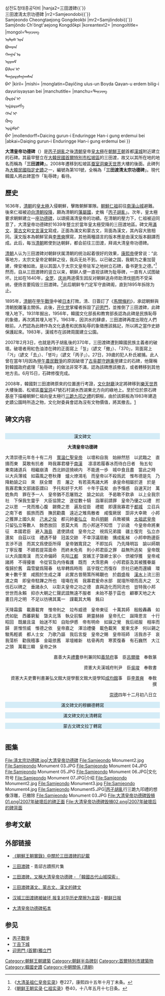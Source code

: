 {{coord|37|30|38|N|127|6|6|E|display=title}}
{{Infobox East Asian
|title=大清皇帝功德碑
|tablewidth=
|color=
|fontcolor=
|background=
|logo=
|logowidth=
|img=Samjeondo Monument 01.JPG
|imgwidth=200
|caption=新址上的三田渡碑（2010年4月攝影）
|sort=
<!-- 中文 -->
|chinesetitle=
|chinese=
|tradchi=大清皇帝功德碑
|simpchi=大清皇帝功德碑
|zhuyin=
|pinyin=dàqīng huángdì gōngdébēi
|typy=
|wg=
|chinesetext=
<!-- 韓文 -->
|koreantitle=韓文名稱
|context=
|hangul=대청황제공덕비
|hanja=大淸皇帝功德碑
|rr=Daecheong Hwangje Gongdeokbi
|mr=Taech'ŏng Hwangje Kongdŏkpi
|koreantext=
<!-- 韓文舊稱 -->
|koreantitle2=韓文俗稱
|context2=
|hangul2=삼전도비{{`}}<br />삼전도청태종공덕비
|hanja2=三田渡碑{{`}}<br />三田渡淸太宗功德碑
|rr2=Samjeondobi{{`}}<br />Samjeondo Cheongtaejong Gongdeokbi
|mr2=Samjŏndobi{{`}}<br />Samjŏndo Ch'ŏngt'aejong Kongdŏkpi
|koreantext2=
<!-- 蒙古語 -->
|mongoltitle=
|mongol=ᠳᠠᠶᠢᠴᠢᠩ<br /> ᠤᠯᠤᠰ ᠤᠨ<br /> ᠪᠣᠭᠳᠠ<br /> ᠬᠠᠭ᠌ᠠᠨ ᠤ<br /> ᠡᠷᠳᠡᠮ<br /> ᠪᠢᠯᠢᠭ᠌ ᠢ<br /> ᠳᠠᠭ᠌ᠤᠷᠢᠰᠭ᠌ᠠᠭᠰᠠᠨ<br /> ᠪᠡᠢ
|kiril=
|mishi=
|monglatin=Dayičing ulus-un Boγda Qaγan-u erdem bilig-i daγurisγaγsan bei
<!-- 滿語 -->
|manchutitle=
|manchu=ᡩᠠᡳᠴᡳᠩ<br /> ᡤᡠᡵᡠᠨ ᡳ<br /> ᡝᠨᡩᡠᡵᡳᠩᡤᡝ<br /> ᡥᠠᠨ ᡳ<br /> ᡤᡠᠩ<br /> ᡝᡵᡩᡝᠮᡠᡳ<br /> ᠪᡝᡳ
|mollendorff=Daicing gurun-i Enduringge Han-i gung erdemui bei
|abkai=Daiqing gurun-i Enduringge Han-i gung erdemui bei
}}

'''大清皇帝功德碑'''（{{lang-mnc|ᡩᠠᡳᠴᡳᠩ<br /> ᡤᡠᡵᡠᠨ ᡳ<br /> ᡝᠨᡩᡠᡵᡳᠩᡤᡝ<br /> ᡥᠠᠨ ᡳ<br /> ᡤᡠᠩ<br /> ᡝᡵᡩᡝᠮᡠᡳ<br /> ᠪᡝᡳ|a=Daiqing gurun-i Enduringge Han-i gung erdemui bei}}）是[[丙子胡亂|丙子胡亂]]之後[[清朝|清朝]]皇帝[[皇太極|皇太極]]在[[朝鮮王朝|朝鮮王朝]]首都[[漢城|漢城]]附近建立的石碑。其最早豎立在[[大韓民國|大韓民國]][[首爾特別市|首爾特別市]][[松坡區|松坡區]]的三田渡，故又以其所在地的地名而稱為「'''三田渡碑'''」。2008年遷移到松坡區[[蚕室洞|蚕室洞]][[樂天世界|樂天世界]]大樓的後面。此碑列為[[大韓民國指定史蹟|大韓民國指定史蹟]]之一，編號為第101號，全稱為「'''三田渡清太宗功德碑'''」。現代韓國人將此碑當作「恥辱碑」看待。

== 歷史 ==
1636年，[[清朝|清朝]]的[[皇太極|皇太極]]入侵朝鮮，擊敗朝鮮軍隊。[[朝鮮仁祖|朝鮮仁祖]]前往[[南漢山城|南漢山城]]避難。後來仁祖被迫[[丁丑下城|向清朝投降]]，願為清朝的[[藩屬國|藩屬國]]，史稱「[[丙子胡亂|丙子胡亂]]」。次年，皇太極要求朝鮮建立一座[[功德碑|功德碑]]，以頌揚滿清皇帝的功績。在清朝的壓力下，仁祖被迫同意了，大清皇帝功德碑於1639年豎立於當年皇太極受降的三田渡地區。碑文用[[滿文|滿文]]、[[蒙古文|蒙古文]]和[[文言文|文言漢文]]寫成，正面為滿文和蒙古文，背面為漢文，其內容大致相同。漢文版本為朝鮮官員[[李景奭|李景奭]]撰寫，其他兩種語言的版本應是由漢文版本翻譯而成。此后，每当[[清朝|清朝]]敕使到达朝鲜，都会前往三田渡，拜谒大清皇帝功德碑。

[[清朝|清朝]]人认为三田渡碑对朝鲜伏属清朝的统治起着很好的效果，[[康熙帝|康熙帝]]便曾说：“此等地方，太宗文皇帝定朝鲜之役，我兵无处不到。以已破之国，我朝为之重加营建，俾安堵如故。是以其国人于太宗文皇帝驻军之地树立石碑，备书更生之德。”<ref>《[[大清圣祖仁皇帝实录|大清圣祖仁皇帝实录]]》卷227，康熙四十五年十月丁未条。</ref>然而，自从三田渡碑的竖立以来，朝鲜人便一直视该碑为耻辱碑，一直有人试图破坏。比如在1640年，[[全罗道|全罗]]、[[庆尚道|庆尚]]两道儒生因反对朝鲜送舟师助清伐[[明朝|明]]而不受采纳，便扬言要捣毁三田渡碑。<ref>《[[朝鲜王朝实录|朝鲜王朝实录]]·[[仁祖实录|仁祖实录]]》卷40，十八年五月十七日条。</ref>此后朝鲜专门定军守直碑阁，直到1895年拆除为止。

1895年，[[清朝|清朝]]在[[甲午戰爭|甲午戰爭]]中被[[日本|日本]]打敗。清、日簽訂了《[[馬關條約|馬關條約]]》，承認朝鮮與清朝脫離藩主關係。此後，[[开化党|开化党]]掌權者拆毀了[[迎恩門_(首爾)|迎恩門]]，並推倒了三田渡碑，此碑埋入地下。1931年掘出，1956年，韓國文化部長和教育部長認為此碑是民族恥辱的象徵，再次將其埋入地下。1963年，因洪水的肆虐，三田渡碑再度出現在人們眼前。人們認為此碑作為文化遺產和民族恥辱的象徵應該銘記，所以將之當作史跡保護起來。1983年，漢城市在該碑周圍建立公園。

2007年2月3日，也就是丙子胡亂後的370年，三田渡碑遭到韓國民族主義者的破壞。破壞者用紅色油漆在碑的正面寫上「철」（諺文「撤」）、「370」，背面寫上「거」（諺文「去」）、「병자」（諺文「丙子」）。27日，39歲的犯人朴氏被捕。此人曾在當年1月因為[[甲午農民戰爭|甲午農民戰爭]]的原因破壞了[[古阜郡|古阜]][[郡守|郡守]][[趙秉甲|趙秉甲]]建立的石碑，他聲稱對韓國政府處理「恥辱碑」的做法非常不滿，認為該碑應該撤去，或者轉移到其他地方去。6月15日，石碑修復完成。

2008年，韓國對三田渡碑原來的位置進行考證，[[大韓民國文化財廳|文化財廳]]決定將碑移到[[樂天世界|樂天世界]]大樓後面、松坡區[[蚕室洞|蚕室洞]]47號石村湖水西湖東北方向的綠地上。至於位於原石碑基座下描繪朝鮮仁祖向皇太極行[[三跪九叩之禮|三跪九叩之禮]]的銅板，由於該銅板為1983年建造史蹟公園時所造之物，文化財委員會認為沒有文物價值，將其撤去。[https://web.archive.org/web/20081005204631/http://www.chosunonline.com/article/20080615000008]

== 碑文内容 ==
<div class="NavFrame" style="display: table-cell"><div class="NavHead" style="background-color: #D4ECF7; padding: 0 10px; text-align: center;">{{nowrap|「大清皇帝功德碑」碑文內容}}</div><div class="NavContent">
<div class="NavFrame collapsed"><div class="NavHead" style="background-color: #D4ECF7; padding: 0 10px; text-align: center;">漢文碑文</div><div class="NavContent">
<center>'''大淸皇帝功德碑'''</center>
大清崇德元年冬十有二月　[[皇太极|寬温仁聖皇帝]]　以壞和自我　始赫然怒　以武臨之　直擣而東　莫敢有抗者　時我寡君棲于[[城南市|南漢]] 　凛凛若履春冰而待白日者　殆五旬　東南諸道兵　相繼崩潰　西北帥逗撓峽内　不能進一歩　城中食且盡　當此之時　以大兵薄城　如霜風之卷秋蘀　爐火燎鴻毛　而皇帝以不殺爲武　惟布德是先　乃降勅諭之曰　來　朕全爾　否　屠之　有若英馬諸大將　承皇命相屬於道　於是　我寡君集文部諸臣謂曰　予托和好于大邦　十年于茲矣　由予惛惑　自速天討　萬姓魚肉　罪在予一人　皇帝猶不忍屠戮之　諭之如此　予曷敢不欽承　以上全我宗社　下保我生靈乎　大臣協贊之　遂從數十騎　詣軍前請罪　皇帝乃優之以禮　拊之以恩　一見而推心腹　錫賚之恩　遍及從臣　禮罷　即還我寡君于[[首尔|都城]]　立召兵之南下者　振旅而西　撫民勸農　遠近之雉鳥散者　咸復厥居　詎非大幸歟　小邦之獲罪上國久矣　[[薩爾滸之戰|己未之役]]　都元帥[[姜弘立|姜弘立]]　助兵[[明朝|明朝]]　兵敗被擒　[[努尔哈赤|太祖武皇帝]]　只留弘立等數人　餘悉放回　恩莫大焉　而小邦迷不知悟　丁卯歳　今皇帝命將東征　本國君臣　避入[[江华岛|海島]]　遣使請成　皇帝允之　視爲兄弟國　疆土復完　弘立亦還矣　自茲以往　禮遇不替　冠盖交跡　不幸浮議扇動　搆成亂梯　小邦申飭邊臣　言渉不遜　而其文爲使臣所得　皇帝猶寬貸之　不即加兵　乃先降明旨　諭以師期丁寧反覆　不翅若提耳面命　而終未免焉　則小邦君臣之罪　益無所逃矣　皇帝既以大兵圍南漢　而又命偏師　先陷[[江华岛|江都]]　宮嬪王子曁卿士家小　倶被俘獲　皇帝戒諸將　不得擾害　令從官及内侍看護　既而　大霈恩典　小邦君臣及其被獲眷屬　復歸於舊　霜雪變爲陽春　枯旱轉爲時雨　區宇既亡而復存　宗社已絶而還續　環東十數千里　咸囿於生成之澤　此實古昔簡策所稀覯也　於戯盛哉　[[漢江_(韓國)|漢水]]上流三田渡之南　即皇帝駐蹕之所也　壇塲在焉　我寡君爰命水部　就壇所增而高大之　又伐石以碑之　垂諸永久　以彰夫皇帝之功之德　直與造化而同流也　豈特我小邦　世世而永賴　抑亦大朝之仁聲武誼無遠不服者　未始不基于茲也　顧搴天地之大　畫日月之明　不足以彷彿其萬一　謹載其大略　銘曰 　

天降霜露　載蕭載育　惟帝則之　竝布威德　皇帝東征　十萬其師　殷殷轟轟　如虎如豼　西蕃窮髪　曁夫北落　執殳前驅　厥靈赫赫　皇帝孔仁　誕降恩言　十行昭回　既嚴且温　始迷不知　自貽伊慼　帝有明命　如寐之覺　我后祗服　相率而歸　匪惟怛威　惟德之依　皇帝嘉之　澤洽禮優　載色載笑　爰束戈矛　何以錫之　駿馬輕裘　都人士女　乃歌乃謳　我后言旋　皇帝之賜　皇帝班師　活我赤子　哀我蕩析　勸我穡事　金甌依舊　翠壇維新　枯骨再肉　寒荄復春　有石巍然　大江之頭　萬載三韓　皇帝之休 　　

<div style="padding: 0 10px; text-align: right;">嘉善大夫[[禮曹|禮曹]]叅判兼同知[[義禁府|義禁府]]事　臣[[呂爾徵|呂爾徵]]　奉敎篆</div>

<div style="padding: 0 10px; text-align: right;"> 資憲大夫漢城府判尹　臣[[吳竣|吳竣]]　奉敎書</div>

<div style="padding: 0 10px; text-align: right;"> 資憲大夫吏曹判書兼弘文館大提學藝文館大提學知[[成均館|成均館]]事　臣[[李景奭|李景奭]]　奉敎撰</div>

<div style="padding: 0 10px; text-align: right;"> [[崇德|崇德]]四年十二月初八日立</div></div></div>
<div class="NavFrame collapsed"><div class="NavHead" style="background-color: #D4ECF7; padding: 0 10px; text-align: center;">滿文碑文的穆麟德轉寫</div><div class="NavContent">
{{lang|mnc-Latn|
<center>'''Daicing gurun-i enduringge han-i gung erdemui bei'''</center> 

Daicing gurun i wesihun erdemunggei sucungga aniya tuweri jorgon biya de

Gosin onco hūwaliyasun enduringge han acaha be efulehengge menci deribuhe seme ambula jili banjifi coohai horon enggelejifi dergi baru cing seme jici yaya geleme alihakū teri fonde meni sitahūn ejen nan han de tomofi geleme olhome niyengniyeri juhe be fehufi genendere be aliyara gese susai ci inenggi dergi juleri geren jugūn i cooha siran siran i gidabuha wargi amargi jiyanggiyūn se alin horo de jailafi [--] [--] emu

Oksome mutehekū hecen i dorgi jeku geli wajiha tere fonde amba cooha hecen be gaijarangge sahūrun edun bolori erin i mooi abdaha be sihabure tufi gūrgin de gashai funggala be dejire gese bihe enduringge han warakū be dele erdemu selgiyere be oyonggo obufi hese wasimbufi ulhibume jihede simbe yoomi obure jiderakū ohode suntebumbi sehe tereci inggūldai mafuta geren jiyangjiyūn se

Enduringge han i hese be alifi amasi julesi gisureme yabure jakade meni sitahūn ejen bithe coohai geren ambasa be isabufi hendume bi amba gurun i baru acafi juwan aniya oho mini farhūn liyeliyehun de abkai dailara be hūdulabufi tumen halai irgen jobolon tušaha ere weile mini emhun beye de bi

Enduringge han nememe wame jenderakū ujatu ulhibure bade bi ai gelhun akū mini dergi mafari doro be yooni obume mini fejeri irgen be harame hese be aime haijarakū sehe manggi geren ambasa saisame dahafi uthai emu udu juwan moringga be gaifi coohai juleri jifi weile be alire jakade

Endurinnge han dorolome gosime kesi i bilume acame jakade mujilen niyaman be tucibume gisurehe šangname buhe kesi dahara ambasa de bireme isinaha dorolome wajiha manggi uthai meni sitahūn wang be amasi du hecen de bederebufi ilihai [--] de julesi genehe cooha be barginfi wesihūn bedereme irgen be bilure usin i weile be huwekiyebure jakade goroki hanciki samsiha irgen gemu dasame jifi tehengge amba kesi wakao

Ajige gurun dergi gurun de weile bahafi goidaha sohon honin aniya du yuwansuwai jiyanghūngli be takūrafi ming gurun de cooha aisilame genehengge gidabufi jafabuha manggi

Taizu horonggu han damu jiyanghūngli jergi udu niyalma be bibufi gūwa be gemu amasi bederebuhe kesi ereci amban ningge akū tuttu ocibe ajige gurun geli liyeliyefi ulhiyakū ojoro jakade fulahūn gūlmahūn aniya

Enduringge han jiyangjiyūn be takūrafi dergi babe dailanjiha manggi meni gurun i ejen ambai gemu mederi tun de jailame dosifi elcin takūrafi acaki seme baiha enduringge han gisun be gaifi ahūn deo i gurun obufi ba na be yooni obuha jiyanghūngli be nememe amasi be yerebuhe ereci amasi dorolohongge ebereke akū elcin takūrahangge lakcaha akū bihe kesi akū oilori hebe

Dekdefi facuhūn i tangkan baninafi ajige gurun jejen i ambasa de gocishūn akū gisun i bithe arafi unggihe tere bithe be elecin jihe ambasa bahafi gamaha enduringge han hono oncoi gamame uthai cooha jihekū neneme genggiyen hese be wasimbume coohalara erin be boljome dahūn dahūn i ulhibuhengge šan be jafafi tacihiyara ci hono dabali kai tuttu ocibe geli urgunjeme

Dahakūngge ajige gurun i geren ambasai weile ele guweci ojorakū oho enduringge han i amba cooha nan han be gafi geli hese wasimbufi neneme emu gargan i cooha unggifi giyang du be gaifi wang ni juse sargan ambasa hehe juse gemu jafabuha manggi

Enduringge han geren jiyangjiyūn be ume necire ungnere seme fafulafi meni hafasa taigiyasa be tuwakiyabuha tuttu amba kesi be isibure jakade ajige gurun i ejen amban jafabuha juse sargan gemu fe nan i ofi gecen nimanggi kūbulifi niyengniyeri oho olhon hiya forgošofi erin i aga oho gese ajige gurun i gukuhe be dasame bibuhe mafari doro makcaha be dahūme

Siraha dergi bai šurdeme ududu minggan bai niyalma gemu banjibuha huwašabuha kesi de horobuha ere yargiyan i julei kooli de sabuhakūngge kai han sui mokei wesihun san tiyan du bai julergi uthai enduringge han i isinjiha ba tan soorin bi meni sitahūn ejen jurgan i niyalma de hendufi tan soorin be nonggime den amban badarabufi geli wehe be gaifi

Bei ilibufi enteheme bibume enduringge han i gung erdemu be abka na i sasa okini seme temgetulehe ere meni ajige gurun i teile jalan halame enteheme akdafi banjire anggala amba gurun i gosin mangga horon i yabun de goroki ci aname gemu daharangge inu ereci deribumbi kai udu abka na i amban be araha šun biya i genggiyen be niruha seme terei tumen de emu inu duibuleci

Ojoraku hono muwašame folome temgetulerengge abka gecen silenggi be wasimbufi fundehun obuho be banjibumbi enduringge han ede acabume horon erdemu be sasa selgiyembi

Enduringge han dergi babe dailaha juwan tumen cooha kungguri seme geren tasha pi gurgu i gese wargi amargi gurun gemu agūra be jafafi juleri ojoro be temšerengge horon ambula gelecuke kai enduringge han umesi gosin ofi gosime wasimbuha hese gisun juwan jurgan i wasimbuha bithe horonggo bime hūwaliyaasun dade liyeliyefi sarkū ofi beye jobolon be baiha

Enduringge han i genggiyen hese isinjire jakade amhafi teni getehe gese meni wang gaifi dahahangge horon de gelere teile waka erdemu de dahahangge kai enduringge han gosifi kesi isibume dorolome sain cira injere arbun i agūra be bargiyafi sain morin weihuken dahušangnara jakade hecen i haha hehe uculeme maktarangge meni wang ni bahafi bederehengge enduringge han i buhengge kai

Enduringge han meni irgen banjikini seme cooha be bederebuhe meni facuhūn oho samsiha be gosime meni usin i weile be huwekiyebuhe efujehe gurun de an i ohongge ere ice tan i turgun kai olhoho giranggi de dasame yali banjibuha tuweri orho i fulehe geli niyenggniyeri erin be ucaraha gese oho amba giyali ni da jakade den amba wehe ilibufi san han i ba tumen aniya ojorongge enduringge han i sain de kai

Wesihun erdemunggei duici aniya jorhon biyai ice jakūn de ilibuha }}</div></div>
<div class="NavFrame collapsed"><div class="NavHead" style="background-color: #D4ECF7; padding: 0 10px; text-align: center;">滿文碑文的太清轉寫</div><div class="NavContent">
{{lang|mnc-Latn|
<center>'''Daiqing gurun-i enduringge han-i gung erdemui bei'''</center> 
Daiqing gurun-i wesihun erdemunggei suqungga aniya tuweri jorgon biya de

Gosin onqo hvwaliyasun enduringge han aqaha be efulehengge menqi deribuhe seme ambula jili banjifi qouhai horon enggelejifi dergi baru qing seme jiqi yaya geleme alihakv teri fonde meni sitahvn ejen nan han de tomofi geleme olhome niyengniyeri juhe be fehufi genendere be aliyara gese susai qi inenggi dergi juleri geren jugvn-i qouha siran siran-i gidabuha wargi amargi jiyanggiyvn se alin horo de jailafi [--] [--] emu

Oksome mutehekv heqen-i dorgi jeku geli wajiha tere fonde amba qouha heqen be gaijarangge sahvrun edun bolori erin-i moui abdaha be sihabure tufi gvrgin de gashai funggala be dejire gese bihe enduringge han warakv be dele erdemu selgiyere be oyonggo obufi hese wasimbufi ulhibume jihede simbe youmi obure jiderakv ohode suntebumbi sehe tereqi inggvldai mafuta geren jiyangjiyvn se

Enduringge han-i hese be alifi amasi julesi gisureme yabure jakade meni sitahvn ejen bithe qouhai geren ambasa be isabufi hendume bi amba gurun-i baru aqafi juwan aniya oho mini farhvn liyeliyehun de abkai dailara be hvdulabufi tumen halai irgen jobolon tuxaha ere weile mini emhun beye de bi

Enduringge han nememe wame jenderakv ujatu ulhibure bade bi ai gelhun akv mini dergi mafari doro be youni obume mini fejeri irgen be harame hese be aime haijarakv sehe manggi geren ambasa saisame dahafi uthai emu udu juwan moringga be gaifi qouhai juleri jifi weile be alire jakade

Endurinnge han dorolome gosime kesi-i bilume aqame jakade mujilen niyaman be tuqibume gisurehe xangname buhe kesi dahara ambasa de bireme isinaha dorolome wajiha manggi uthai meni sitahvn wang be amasi du heqen de bederebufi ilihai [--] de julesi genehe qouha be barginfi wesihvn bedereme irgen be bilure usin-i weile be huwekiyebure jakade goroki hanqiki samsiha irgen gemu dasame jifi tehengge amba kesi wakau

Ajige gurun dergi gurun de weile bahafi goidaha sohon honin aniya du yuwansuwai jiyanghvngli be takvrafi ming gurun de qouha aisilame genehengge gidabufi jafabuha manggi

Taizu horonggu han damu jiyanghvngli jergi udu niyalma be bibufi gvwa be gemu amasi bederebuhe kesi ereqi amban ningge akv tuttu oqibe ajige gurun geli liyeliyefi ulhiyakv ojoro jakade fulahvn gvlmahvn aniya

Enduringge han jiyangjiyvn be takvrafi dergi babe dailanjiha manggi meni gurun-i ejen ambai gemu mederi tun de jailame dosifi elqin takvrafi aqaki seme baiha enduringge han gisun be gaifi ahvn deu-i gurun obufi ba na be youni obuha jiyanghvngli be nememe amasi be yerebuhe ereqi amasi dorolohongge ebereke akv elqin takvrahangge lakqaha akv bihe kesi akv oilori hebe

Dekdefi faquhvn-i tangkan baninafi ajige gurun jejen-i ambasa de goqishvn akv gisun-i bithe arafi unggihe tere bithe be eleqin jihe ambasa bahafi gamaha enduringge han hono onqoi gamame uthai qouha jihekv neneme genggiyen hese be wasimbume qouhalara erin be boljome dahvn dahvn-i ulhibuhengge xan be jafafi taqihiyara qi hono dabali kai tuttu oqibe geli urgunjeme

Dahakvngge ajige gurun-i geren ambasai weile ele guweqi ojorakv oho enduringge han-i amba qouha nan han be gafi geli hese wasimbufi neneme emu gargan-i qouha unggifi giyang du be gaifi wang-ni juse sargan ambasa hehe juse gemu jafabuha manggi

Enduringge han geren jiyangjiyvn be ume neqire ungnere seme fafulafi meni hafasa taigiyasa be tuwakiyabuha tuttu amba kesi be isibure jakade ajige gurun-i ejen amban jafabuha juse sargan gemu fe nan-i ofi geqen nimanggi kvbulifi niyengniyeri oho olhon hiya forgoxofi erin-i aga oho gese ajige gurun-i gukuhe be dasame bibuhe mafari doro makqaha be dahvme

Siraha dergi bai xurdeme ududu minggan bai niyalma gemu banjibuha huwaxabuha kesi de horobuha ere yargiyan-i julei kouli de sabuhakvngge kai han sui mokei wesihun san tiyan du bai julergi uthai enduringge han-i isinjiha ba tan sourin bi meni sitahvn ejen jurgan-i niyalma de hendufi tan sourin be nonggime den amban badarabufi geli wehe be gaifi

Bei ilibufi enteheme bibume enduringge han-i gung erdemu be abka na-i sasa okini seme temgetulehe ere meni ajige gurun-i teile jalan halame enteheme akdafi banjire anggala amba gurun-i gosin mangga horon-i yabun de goroki qi aname gemu daharangge inu ereqi deribumbi kai udu abka na-i amban be araha xun biya-i genggiyen be niruha seme terei tumen de emu inu duibuleqi

Ojoraku hono muwaxame folome temgetulerengge abka geqen silenggi be wasimbufi fundehun obuho be banjibumbi enduringge han ede aqabume horon erdemu be sasa selgiyembi

Enduringge han dergi babe dailaha juwan tumen qouha kungguri seme geren tasha pi gurgu-i gese wargi amargi gurun gemu agvra be jafafi juleri ojoro be temxerengge horon ambula gelequke kai enduringge han umesi gosin ofi gosime wasimbuha hese gisun juwan jurgan-i wasimbuha bithe horonggo bime hvwaliyaasun dade liyeliyefi sarkv ofi beye jobolon be baiha

Enduringge han-i genggiyen hese isinjire jakade amhafi teni getehe gese meni wang gaifi dahahangge horon de gelere teile waka erdemu de dahahangge kai enduringge han gosifi kesi isibume dorolome sain qira injere arbun-i agvra be bargiyafi sain morin weihuken dahuxangnara jakade heqen-i haha hehe uquleme maktarangge meni wang-ni bahafi bederehengge enduringge han-i buhengge kai

Enduringge han meni irgen banjikini seme qouha be bederebuhe meni faquhvn oho samsiha be gosime meni usin-i weile be huwekiyebuhe efujehe gurun de an-i ohongge ere iqe tan-i turgun kai olhoho giranggi de dasame yali banjibuha tuweri orho-i fulehe geli niyenggniyeri erin be uqaraha gese oho amba giyali ni da jakade den amba wehe ilibufi san han-i ba tumen aniya ojorongge enduringge han-i sain de kai

Wesihun erdemunggei duiqi aniya jorhon biyai iqe jakvn de ilibuha
 }}</div></div>
<div class="NavFrame collapsed"><div class="NavHead" style="background-color: #D4ECF7; padding: 0 10px; text-align: center;">蒙古文碑文拉丁轉寫</div><div class="NavContent">
{{lang|mn-Latn|
<center>'''Dayičing ulus-un Boγda Qaγan-u erdem bilig-i daγurisγaγsan bei'''</center>

Dayičing ulus un degedü erdem tu yin terigün on ebül ün segül sora dur

Aγuda örüsiyegči nayiramdaγu boγda qaγan solungγa ulus i elsegsen törü yi ebdebe kemen yekede kilingleǰü bülün qamaγ čireg üd iyen abun solungγa ulus tur čingda ǰoriγlan iregsen čaγ tur dorutus irgen bügüdegür ayuγad ken ber esergülǰen ese čitaluγa tere čag tur öčügüken ulus un eǰen manu nan qan qota dur iyen qorγudaǰu saγuqui dur qabur un mölsün i gesigigsen metü naran emiyegsen atala tabin qonuγ un ǰaγura doruna emüne deki

Ayimaγ büri yin čireg üd manu des des iyer dararuγdaba baraγun qoyitu eteged daki čireg ün tüsimed aγula qada dur γarču nigeken ber uruγsida aluqun ese čitabai qotanu dotura ki idesi ben daγsču mengdegüreküi čaγ tur degedü čireg ün aγta küčün inu türgen sarkin dur namur un čaγ tur modun u nabčis unaqui metü γal un ilči dür sibaγun u örbelge tüleküi metü bülüge

Boγda qaγan erdem bilig iyen aldarsiγulun nigülesküi sedgil iyen uqatuγai kemen ǰarliγ bolurun oruǰu ögbesü čimadur qour kikü ügei ese oruǰu ögbesü bügüde yi činu ečüs bolγamui kemen ǰarliγ boluγsan u qoyina ingγuldai mafuta olan tüsimed

Boγda qaγan u ǰarliγ iyar inaγsi činaγsi elčilen yabuqui dur öčügüken eǰen manu bičig ün sayid čireg ün tüsimed iyen čuγlaγulǰu ügülerün bida yeke ulus luγa elsegseger arban ǰil boluγsan bülüge minu qarangγu dur tenggri dayisun i edügülǰü tümen obuγtu irgen ǰobalang dur učiraba endeber gem üd γaγča nada ača bolbai

Boγda qaγan ǰiči örüsiyeǰü soyun surγaγad uridus un törü ber yabuγlǰu ulus iregen i manu mön kü nadur ǰongkilaγulun bögetele bi ayuqu metü kündü ǰarliγ ača inu yakin dabamu kemen ügülegsen dür olan tüsimed ǰöbsiyeldüǰü ele darui degere said iyen daγaγulun yeke čireg ün emüne ireǰü öber ün gem üd iyen medeged mörgün ǰarbariγsan dur

Boγda qaγan örüsiyen ǰolγaγuluγad sača gegegen taki ünen üges iyen ǰarliγ bolugad wang kiged qaγaγsan tüsimed bügüde dür öglige kesig iyen soyurqaǰu ele qoyinaγsida du qota dur qariγuluγad qamuγ čireg üd iyen quriyan altan ǰiluγa ban egeǰü ulus irgen i örüsiyen tariyan u üile yi kičiyelgegsen dür qola ber oyira dakin badaraγsan irgen manu urγun sinečilen ireǰü saγuγsan anu yeke ibegel büi ǰ-e öčügüken ulus degedü ulus tur [--] üiledegsen [--] tu siraγčin qonin ǰila du yuan šuai ǰiyangqungli ilegeǰü ming ulus i ömülen čireg oduγad

Daruγdaǰu bariγdaγsan u qoyina tayisu suu tu boγda ǰiyangqungli yin ǰerge yin nigen kedün kümün i saγulγaγad busu bügüde yi inu qariγululuγa egün eče ülemǰi örüsiyel yaγun aǰuγu teyin bögetele öčügüken ulus basa mungγaγuraǰu ese medegsen dür ulaγčin taulai ǰila boγda qaγan mani yi dayila geǰü čireg üd iyen ilegegsen dür ulus un eǰen kiged tüsimed manu buruγulaǰu dalai yin qoi dur oruγad elči ilegeǰü else-ye kemen ayiladγaγsan dur

Boγda qaγan ǰöbsiyen soyurγaǰu degüü ulus bolγan nutuγ usun dur manu saγulγaγad ǰiyangqungli yi qariγlǰu öggüluge tegün eče inaγsida türü yi sakiǰu elči ban tasural ügei yabuγlun atala [--] ögkü öčügüken ulus bida [--] sedgil iyer ǰaha yin tüsimed tür iyen ǰokis ügegü üges i bičiǰü ilegegsen bičig i manu elči iregsen tüsimed [--] [--] ayiladγaγsan dur

Boγda qaγan basa aγuda sedgilǰü darui degere čireg ese irelüge gegegen degen sedgigsen iyen oldan uqatuγai kemen čireglekü čaγ iyen dakin dabtan uqaγuluγsan inu čikin eče bariǰu surγaγsan ača ülemǰi büyü teyimü ǰarliγ tur ese oruγsan olan tüsimed ün gem üd manu aburaǰu ülü bolqu bülüge boγda qaγan yeke čireg iyer iyen nan qan qota yi qaγaǰu basa nigen ayimaγ čireg iyen ilegeǰü dalai yin qoi daki qota yi abuγad wang un qatud köbegüd kiged sayid un eme

Köbegüd bugüde yi bariγsan u qoyina boγda qaγan olan tüsimed tür iyen büü köndedkün kemen ǰarliγ bolǰu manu tüsimed tayiǰiyan nar iyer sakiγulbai teyimü yeke örüsiyel kürtegsen dür öčügüken ulus un eǰen tüsimed bariγdaγsan gergei köbegüd tür iyen neyiledüged iǰaγur un yosuγar boluγsan inu ebül ün časun qabur un čaγ tur gesküi metü γangdaγsan γaǰara qura oruγsan metü öčüken ulus un ečus bolqui yi inu

J̌iči baiγulba ebüged ün türü tasuraγsan yi takiǰu ǰalγamǰilaγulba ǰegün eteged ün kedün kedün mingγan bere yin γaǰar daki ulus irgen i toγtaγsan inu ülemǰi örüsiyel büyü eyimü örüsiyel erten eče edüged tür kürtele ese sonsdaluγa qansui mören ü ögede santiyantu γaǰar un emüne

Boγda qaγan u ögede bolǰu saγuγsan saγuri i ǰasaqu yin tulada öčügüken eǰen manu üilečin dür tusiyalγaǰu tabčan saγurin i nemeǰü öndür yeke bayiγuluγad basa čilaγun iyar möngke bei bosqaǰu bürün boγda qaγan u sayin aldar i inu tenggri γaǰar luγa sačaqu boltuγai kemen temdegteye bayiγulbai öčügüken ulus bida üye yin üye dür kürtele itegen sitüǰü amui yeke ulus un aγui yeke aldar adγa

Küčün dür inu qola ba oyira dakin bügüdeger oruǰu ögküi anu yaγun ügületele kedüi ber tenggri γaǰar ǰileken i ürigerlen naran saran u gerel dür adalidqan ǰirubasu ber adali bolqu qamiγa büi čidaqu činegeber čoγulγaǰu temdeg bolγaγai ǰun u uruγuγsan čečeg tenggri yin küiten kiraγuna qubiraγad ǰil-- dulaγana uruγuqui metü tegün dür adali boγda qaγan aγui küčün kiged erdem bilig iyen

Neyite aldarisiγulumui boγda qaγan arban tümen čireg iyer iyen solungγa ulus i dayilaγsan inu bars kiged fi görügesün metü qotala dur daγurisbai yeke čireg üd inu ǰai ǰaba iyen bariǰu matal ügei ǰoriγlaγsan sür ǰibqulang ača inu masi ayuqu metü bülüge boγda qaγan aγui gegegen sedgil iyer iyen örüsiyeǰü baγulγaγsan ǰarliγ kiged arban mör iyer biligsen bilig inu čoγ ǰibqulang yeke böged

Masi nayiramdaγu buyu urida mungγaγuraǰu ese medegsen ü talada öbesüben erkeber bida ǰobalang ud i boγda qaγan u gegegen ǰarliγ kürǰü iregsen dür ünen čaγaγan sayin seregsen metü wang manu oruǰu ögkügsen siltaγan anu adγu küčün ese ayun bügetele erdem bilig i inu küsen oruǰu ögkügsen büi-ǰ-e

Boγda qaγan örüsiyel kesig öglige ban sayurγaǰu ele gegegen čirai kiged mösiyeküi aγali bar aburaǰu bolun sayin mori kiged sayin daqu soyurγad wang i manu ǰobalang ača γarγaǰu ilegegsen inu boγda qaγan u örüsiyel büi-ǰ-e kemen ulus manu bügüdeger bayasulčan daγlaltumui boγda qaγan čireg iyen abun ügede boluγsan siltaγan anu butaraγsan ulus irgen i manu amutuγai kemen örüsiyeged

Tariyan u üile yi kičiyelgeǰü ele ebderegsen ulus i edüge aǰuqui yin yosuγar bolγaγsan inu qubqai yasun dur miqa bütügsen metü ebül ün ündüsün qabur un čaγ luγa učiraltuγsan metü bolbai yeke mören ü ǰaqa dür öndür yeke čilaγun bayiγulǰu san qan u γaǰar tümen on engkeǰikü inu boγda qaγan u suu buyan u küčün büi-ǰ-e

Degedü erdem tü yin dörbetüger on ebül ün segül sara yin sine yin naimana bayiγulba 
}}
</div></div>
</div></div>

== 图集 ==
<gallery>
File:淸太宗功德碑.jpg|大清皇帝功德碑
File:Samjeondo Monument2.jpg
File:Samjeondo Monument 03.JPG
File:Samjeondo Monument 04.JPG
File:Samjeondo Monument 05.JPG
File:Samjeondo Monument 06.JPG|文化符号
File:Samjeondo Monument 07.JPG|介绍
File:Samjeondo Monument2.jpg
File:Samjeondo Monument3.jpg
File:Samjeondo Monument4.jpg
File:Samjeondo Monument5.JPG|[[丙子胡亂|丙子胡亂]]行三跪九叩禮的想像浮雕，已撤除
File:Samjeondo Monument 03.JPG
File:大清皇帝功德碑毁損01.png|2007年破壞后的碑正面
File:大清皇帝功德碑毁損02.png|2007年破壞后的碑背面
</gallery>

== 参考文献 ==
{{Reflist}}

== 外部链接 ==
{{Wikisource|大淸皇帝功德碑}}
{{Wikisourcelang|ko|삼전도비|三田渡碑的韓文譯本}}
{{Commonscat|Samjeondo Monument}}
* {{ko}}{{zh-hant}}[http://sillok.history.go.kr/viewer/viewtype1.jsp?id=wpa_11602008_002&grp=&aid=&sid=0&pos=0 《朝鮮王朝實錄》中關於三田渡碑的記載] {{Wayback|url=http://sillok.history.go.kr/viewer/viewtype1.jsp?id=wpa_11602008_002&grp=&aid=&sid=0&pos=0 |date=20210410024206 }}
* {{ja}}[http://krruins.cho88.com/kyonggido/seoul/pg165.html 三田渡碑]{{Wayback|url=http://krruins.cho88.com/kyonggido/seoul/pg165.html |date=20151008014048 }} - 青邱古蹟照片集
* {{ja}}[http://shigeseoul.cocolog-nifty.com/blog/2007/06/post_865d.html 三田渡碑，又稱大清皇帝功德碑 - 「韓國古代山城探索」]{{Wayback|url=http://shigeseoul.cocolog-nifty.com/blog/2007/06/post_865d.html |date=20090302221310 }}
* [https://web.archive.org/web/20080605013141/http://earth.prohosting.com/tunggiya/samjeondo.html 三田渡碑滿文、蒙古文、漢文的碑文]
* {{zh-hans}}[https://web.archive.org/web/20160305063912/http://cnnews.chosun.com/site/data/html_dir/2007/02/08/20070208000019.html 汉城三田渡碑被破坏 报复对华历史摩擦为主因] - [[朝鲜日报|朝鲜日报]]
* {{ko}}{{zh-hant}}[http://blog.daum.net/sabul358/18321759 大清皇帝功德碑拓本]{{Wayback|url=http://blog.daum.net/sabul358/18321759 |date=20160305165337 }}

== 参见 ==
* [[丙子戰爭|丙子戰爭]]
* [[丁丑下城|丁丑下城]]
* [[迎恩門_(首爾)|迎恩門 (首爾)]]{{to}}[[獨立門|獨立門]]
 
[[Category:朝鮮王朝建築|Category:朝鮮王朝建築]]
[[Category:朝鲜半岛碑刻|Category:朝鲜半岛碑刻]]
[[Category:首爾特別市建築物|Category:首爾特別市建築物]]
[[Category:韓國史蹟|Category:韓國史蹟]]
[[Category:中朝關係_(清朝)|Category:中朝關係 (清朝)]]